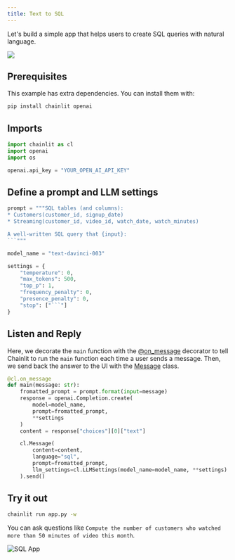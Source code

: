 ```yaml
---
title: Text to SQL
---
```


Let's build a simple app that helps users to create SQL queries with natural language.

<Frame caption="Preview of the final result">
  <img src="/images/text-to-sql.png" />
</Frame>

## Prerequisites

This example has extra dependencies. You can install them with:

```bash
pip install chainlit openai
```

## Imports

```python app.py
import chainlit as cl
import openai
import os

openai.api_key = "YOUR_OPEN_AI_API_KEY"
```

## Define a prompt and LLM settings

````python app.py
prompt = """SQL tables (and columns):
* Customers(customer_id, signup_date)
* Streaming(customer_id, video_id, watch_date, watch_minutes)

A well-written SQL query that {input}:
```"""

model_name = "text-davinci-003"

settings = {
    "temperature": 0,
    "max_tokens": 500,
    "top_p": 1,
    "frequency_penalty": 0,
    "presence_penalty": 0,
    "stop": ["```"]
}
````

## Listen and Reply

Here, we decorate the `main` function with the [@on_message](/api-reference/on-message) decorator to tell Chainlit to run the `main` function each time a user sends a message.
Then, we send back the answer to the UI with the [Message](/api-reference/message) class.

```python app.py
@cl.on_message
def main(message: str):
    fromatted_prompt = prompt.format(input=message)
    response = openai.Completion.create(
        model=model_name,
        prompt=fromatted_prompt,
        **settings
    )
    content = response["choices"][0]["text"]

    cl.Message(
        content=content,
        language="sql",
        prompt=fromatted_prompt,
        llm_settings=cl.LLMSettings(model_name=model_name, **settings)
    ).send()
```

## Try it out

```bash
chainlit run app.py -w
```

You can ask questions like `Compute the number of customers who watched more than 50 minutes of video this month`.

![SQL App](/images/text-to-sql.png)
